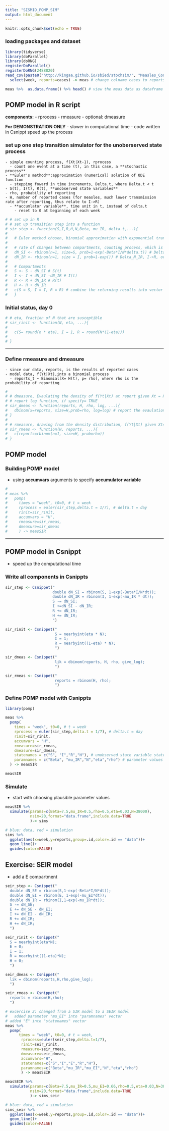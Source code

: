 ```yaml
---
title: "SISMID_POMP_SIM"
output: html_document
---
```


```r
knitr::opts_chunk$set(echo = TRUE)
```

### loading packages and dataset
```r

library(tidyverse)
library(doParallel)
library(doRNG)
registerDoParallel()
registerDoRNG(2488820)
read_csv(paste0("http://kingaa.github.io/sbied/stochsim/", "Measles_Consett_1948.csv")) %>%
  select(week, reports=cases) -> meas # change colname cases to reports

meas %>%  as.data.frame() %>% head() # view the meas data as dataframe
```

## POMP model in R script
**components:**
  - rprocess
  - rmeasure
  - optional: dmeasure
  
**For DEMONSTRATION ONLY**
- slower in computational time
- code written in Csnippt speed up the process


### set up one step transition simulator for the unoberserved state process
    - simple counting process, f(Xt|Xt-1), rprocess
      - count one event at a time (t), in this case, a **stochastic process**
    - **Euler's method**:approximation (numerical) solution of ODE function 
      - stepping foward in time increments, Delta.t, where Delta.t < t
    - S(t), I(t), R(t), **unobserved state variables**
    - rho, probability of reporting 
    - H, number of reported cases (for measles, much lower transmission rate after reporting, thus relate to I->R)
      - **accumlator variable**, time unit in t, instead of delta.t
        - reset to 0 at beginning of each week
```r
# # set up in R
# # set up transition step into a function
# sir_step <- function(S,I,R,H,N,Beta, mu_IR, delta.t,...){
# 
#   # Euler method chosen, binomial approximation with exponential transition  probability, Binomial[X=aprox(S(t)), p=1-exp{-Mu_SI(approx(I(t))delta.t)}],where p is the probability of one unit of susceptible moving to the infected class
# 
#   # rate of changes between compartments, counting process, which is the flow between compartments
#   dN_SI <- rbinom(n=1, size=S, prob=1-exp(-Beta*I/N*delta.t)) # Delta_N_SI, S->I, over Delta.t
#   dN_IR <- rbinom(n=1, size = I, prob=1-exp()) # Delta_N_IR, I->R, over Delta.t
# 
#   # Compartments
#   S <- S - dN_SI # S(t)
#   I <- I + dN_SI -dN_IR # I(t)
#   R <- R + dN_IR # R(t)
#   H <- H + dN_IR
#   c(S = S, I = I, R = R) # combine the returning results into vector c()
#   }

```

### Initial status, day 0
```r
# # eta, fraction of N that are susceptible
# sir_rinit <- function(N, eta, ...){
# 
#   c(S= round(n * eta), I = 1, R = round(N*(1-eta)))
# 
# }

```

---


### Define rmeasure and dmeasure
    - since our data, reports, is the results of reported cases
    - model data, f(Yt|Xt),into a binomial process
      - reports_t ~ Binomial[X= H(t), p= rho], where rho is the probability of reporting
```r
# 
# # dmeasure, Evaulating the density of f(Yt|Xt) at report given Xt = H(t)
# # report log function, if specify= TRUE
# sir_dmeas <- function(reports, H, rho, log, ...){
#   dbinom(x=reports, size=H,prob=rho, log=log) # report the evaulation results in log
# }
# 
# # rmeasure, drawing from the density distribution, f(Yt|Xt) given Xt=H(t)
# sir_rmeas <- function(H, reports, ...){
#   c(reports=rbinom(n=1, size=H, prob=rho))
# }


```

## POMP model

### Building POMP model
- using **accumvars** arguments to specify **accumulator variable**
```r
# 
# meas %>% 
#   pomp(
#     times = "week", t0=0, # t = week
#     rprocess = euler(sir_step,delta.t = 1/7), # delta.t = day
#     rinit=sir_rinit,
#     accumvars = "H",
#     rmeasure=sir_rmeas,
#     dmeasure=sir_dmeas
#     ) -> measSIR

```

---

## POMP model in Csnippt
   - speed up the computational time
   
### Write all components in Csnippts
```r
sir_step <- Csnippet("
                     double dN_SI = rbinom(S, 1-exp(-Beta*I/N*dt));
                     double dN_IR = rbinom(I, 1-exp(-mu_IR * dt));
                     S -= dN_SI;
                     I +=dN_SI - dN_IR;
                     R += dN_IR;
                     H += dN_IR; 
                     ")

sir_rinit <- Csnippet("
                      S = nearbyint(eta * N);
                      I = 1;
                      R = nearbyint((1-eta) * N);
                      ")

sir_dmeas <- Csnippet("
                      lik = dbinom(reports, H, rho, give_log);
                      ")

sir_rmeas <- Csnippet("
                      reports = rbinom(H, rho);
                      ")


```


### Define POMP model with Csnippts

```r
library(pomp)

meas %>% 
  pomp(
    times = "week", t0=0, # t = week
    rprocess = euler(sir_step,delta.t = 1/7), # delta.t = day
    rinit=sir_rinit,
    accumvars = "H",
    rmeasure=sir_rmeas,
    dmeasure=sir_dmeas,
    statenames = c("S", "I","R","H"), # unobserved state variable stated in Csnippet
    paramnames = c("Beta", "mu_IR","N","eta","rho") # parameter values need to specify
  ) -> measSIR

measSIR


```

### Simulate
- start with choosing plausible parameter values

```r
measSIR %>% 
  simulate(params=c(Beta=7.5,mu_IR=0.5,rho=0.5,eta=0.03,N=38000),
           nsim=20,format="data.frame",include.data=TRUE
           )-> sims

# blue: data, red = simulation
sims %>% 
  ggplot(aes(x=week,y=reports,group=.id,color=.id == "data"))+
  geom_line()+
  guides(color=FALSE)
```

## Exercise: SEIR model
- add a E compartment
```r
seir_step <- Csnippet("
  double dN_SE = rbinom(S,1-exp(-Beta*I/N*dt));
  double dN_EI = rbinom(E, 1-exp(-mu_EI*dt));
  double dN_IR = rbinom(I,1-exp(-mu_IR*dt));
  S -= dN_SE;
  E += dN_SE - dN_EI;
  I += dN_EI - dN_IR;
  R += dN_IR;
  H += dN_IR;
  ")

seir_rinit <- Csnippet("
  S = nearbyint(eta*N);
  E = 0;
  I = 1;
  R = nearbyint((1-eta)*N);
  H = 0;
  ")

seir_dmeas <- Csnippet("
  lik = dbinom(reports,H,rho,give_log);
  ")

seir_rmeas <- Csnippet("
  reports = rbinom(H,rho);
  ")

# excercise 2: changed from a SIR model to a SEIR model 
#   added parameter "mu_EI" into "paramnames" vector
# added "E" into "statenames" vector
meas %>%
  pomp(
      times = "week", t0=0, # t = week,
       rprocess=euler(seir_step,delta.t=1/7),
       rinit=seir_rinit,
       rmeasure=seir_rmeas,
       dmeasure=seir_dmeas,
       accumvars="H",
       statenames=c("S","I","E","R","H"),
       paramnames=c("Beta","mu_IR","mu_EI","N","eta","rho")
       ) -> measSEIR

measSEIR %>% 
  simulate(params=c(Beta=7.5,mu_IR=0.5,mu_EI=0.66,rho=0.5,eta=0.03,N=38000),
           nsim=20,format="data.frame",include.data=TRUE
           )-> sims_seir

# blue: data, red = simulation
sims_seir %>% 
  ggplot(aes(x=week,y=reports,group=.id,color=.id == "data"))+
  geom_line()+
  guides(color=FALSE)

```